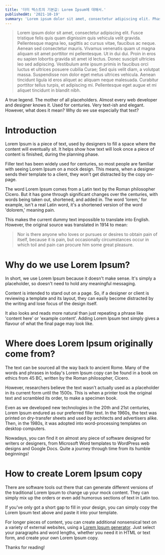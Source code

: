 ```yaml
---
title: '더미 텍스트의 기본값: Lorem Ipsum에 대해서.'
publishedAt: '2021-10-19'
summary: 'Lorem ipsum dolor sit amet, consectetur adipiscing elit. Phasellus nec libero ac sem placerat interdum. Integer vestibulum aliquet bibendum.'
---
```


> Lorem ipsum dolor sit amet, consectetur adipiscing elit.
> Fusce tristique felis quis quam dignissim quis vehicula velit gravida.
> Pellentesque magna leo, sagittis ac cursus vitae, faucibus ac neque.
> Aenean sed consectetur mauris. Vivamus venenatis quam ut magna aliquam sit amet porttitor mi pellentesque.
> Ut in dui dui. Proin in eros eu sapien lobortis gravida sit amet id lectus.
> Donec suscipit ultricies leo sed adipiscing.
> Vestibulum ante ipsum primis in faucibus orci luctus et ultrices posuere cubilia Curae;
> Sed quis velit diam, a volutpat massa. Suspendisse non dolor eget metus ultrices vehicula.
> Aenean tincidunt ligula id eros aliquet ac aliquam neque malesuada.
> Curabitur porttitor tellus turpis, et adipiscing mi. Pellentesque eget augue et mi aliquet tincidunt in blandit nibh.

A true legend. The mother of all placeholders. Almost every web developer and designer knows it. Used for centuries.
Very text-ish and elegant. However, what does it mean? Why do we use especially that text?

# Introduction

Lorem Ipsum is a piece of text, used by designers to fill a space where the content will eventually sit.
It helps show how text will look once a piece of content is finished, during the planning phase.

Filler text has been widely used for centuries, so most people are familiar with seeing Lorem Ipsum on a mock design.
This means, when a designer sends their template to a client, they won't get distracted by the copy on-page.

The word Lorem Ipsum comes from a Latin text by the Roman philosopher Cicero.
But it has gone through significant changes over the centuries, with words being taken out, shortened, and added in.
The word 'lorem,' for example, isn't a real Latin word, it's a shortened version of the word 'dolorem,' meaning pain.

This makes the current dummy text impossible to translate into English. However, the original source was translated in 1914 to mean:

> Nor is there anyone who loves or pursues or desires to obtain pain of itself,
> because it is pain, but occasionally circumstances occur in which toil and pain can procure him some great pleasure.

# Why do we use Lorem Ipsum?

In short, we use Lorem Ipsum because it doesn't make sense.
It's simply a placeholder, so doesn't need to hold any meaningful messaging.

Content is intended to stand out on a page.
So, if a designer or client is reviewing a template and its layout,
they can easily become distracted by the writing and lose focus of the design itself.

It also looks and reads more natural than just repeating a phrase like 'content here' or 'example content'.
Adding Lorem Ipsum text simply gives a flavour of what the final page may look like.

# Where does Lorem Ipsum originally come from?

The text can be sourced all the way back to ancient Rome.
Many of the words and phrases in today's Lorem Ipsum copy can be found in a book on ethics from 45 BC,
written by the Roman philosopher, Cicero.

However, researchers believe the text wasn't actually used as a placeholder in its current form until the 1500s.
This is when a printer took the original text and scrambled its order, to make a specimen book.

Even as we developed new technologies in the 20th and 21st centuries,
Lorem Ipsum endured as our preferred filler text.
In the 1960s, the text was printed on dry-transfer sheets and used by architects and advertisers alike.
Then, in the 1980s, it was adopted into word-processing templates on desktop computers.

Nowadays, you can find it on almost any piece of software designed for writers or designers,
from Microsoft Word templates to WordPress web designs and Google Docs. Quite a journey through time from its humble beginnings!

# How to create Lorem Ipsum copy

There are software tools out there that can generate different versions of the traditional Lorem Ipsum to change up your mock content.
They can simply mix up the orders or even add humorous sections of text in Latin too.

If you've only got a short gap to fill in your design, you can simply copy the Lorem Ipsum text above and paste it into your template.

For longer pieces of content, you can create additional nonsensical text on a variety of external websites,
using a [Lorem Ipsum generator](https://www.lipsum.com/).
Just select your paragraphs and word lengths, whether you need it in HTML or text form, and create your own Lorem Ipsum copy.

Thanks for reading!
